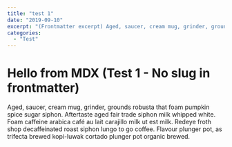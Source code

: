 ```yaml
---
title: "test 1"
date: "2019-09-10"
excerpt: "(Frontmatter excerpt) Aged, saucer, cream mug, grinder, grounds robusta that foam pumpkin spice sugar siphon. Aftertaste aged fair trade siphon milk whipped white."
categories:
  - "Test"
---
```


# Hello from MDX (Test 1 - No slug in frontmatter)

Aged, saucer, cream mug, grinder, grounds robusta that foam pumpkin spice sugar siphon. Aftertaste aged fair trade siphon milk whipped white. Foam caffeine arabica café au lait carajillo milk ut est milk. Redeye froth shop decaffeinated roast siphon lungo to go coffee. Flavour plunger pot, as trifecta brewed kopi-luwak cortado plunger pot organic brewed.
